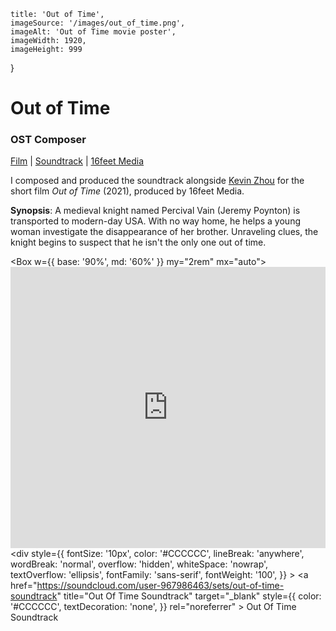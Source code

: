 
    title: 'Out of Time',
    imageSource: '/images/out_of_time.png',
    imageAlt: 'Out of Time movie poster',
    imageWidth: 1920,
    imageHeight: 999
}

# Out of Time

### OST Composer

[Film](https://www.youtube.com/watch?v=2zm6m2Zlabc) | [Soundtrack](https://soundcloud.com/user-967986463/sets/out-of-time-soundtrack) | [16feet Media](https://www.16feetmedia.com)

I composed and produced the soundtrack alongside [Kevin Zhou](https://www.linkedin.com/in/kevin-zhou-b092091b7/) for the short film _Out of Time_ (2021), produced by 16feet Media.

**Synopsis**: A medieval knight named Percival Vain (Jeremy Poynton) is transported to modern-day USA. With no way home, he helps a young woman investigate the disappearance of her brother. Unraveling clues, the knight begins to suspect that he isn't the only one out of time.

<Box w={{ base: '90%', md: '60%' }} my="2rem" mx="auto">
    <iframe
        width="100%"
        height="450"
        scrolling="no"
        frameBorder="no"
        allow="autoplay"
        src="https://w.soundcloud.com/player/?url=https%3A//api.soundcloud.com/playlists/1298875126&color=%23ff5500&auto_play=false&hide_related=false&show_comments=true&show_user=true&show_reposts=false&show_teaser=true&visual=true"
    ></iframe>
    <div
        style={{
        fontSize: '10px',
        color: '#CCCCCC',
        lineBreak: 'anywhere',
        wordBreak: 'normal',
        overflow: 'hidden',
        whiteSpace: 'nowrap',
        textOverflow: 'ellipsis',
        fontFamily: 'sans-serif',
        fontWeight: '100',
        }}
    >
        <a
        href="https://soundcloud.com/user-967986463/sets/out-of-time-soundtrack"
        title="Out Of Time Soundtrack"
        target="_blank"
        style={{
            color: '#CCCCCC',
            textDecoration: 'none',
        }}
        rel="noreferrer"
        >
        Out Of Time Soundtrack
        </a>
    </div>
</Box>

